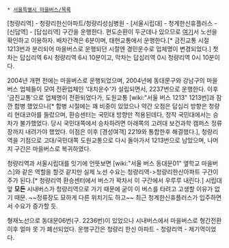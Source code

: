  * [[서울특별시 마을버스/목록]]

[청량리역] - 청량리한신아파트/청량리성심병원 - [서울시립대] - 청계한신휴플러스 - [신답역] - [답십리역] 구간을 운행한다. 편도순환이 두군데나 있으므로 [http://map.naver.com/?dlevel=9&lat=37.5759837&lng=127.049923&query=64%2BZ64yA66y4MDUg67KE7Iqk&menu=location&stab=BUS%3B1&queryRank=1&mapMode=0&enc=b64# 여기]서 노선을 확인하고 이용하자.
배차간격은 6분이며, 태현교통에서 운행한다.[* 금진교통 시절 1213번과 분리되어 마을버스로 운행되던 시절엔 경민운수로 업체명이 변경되었다.] 첫차는 답십리역 6시 청량리역 6시 10분이고, 막차는 답십리역 0시 청량리역 0시 10분이다.

2004년 개편 전에는 마을버스로 운행되었으며, 2004년에 동대문구와 강남구의 마을버스 업체들이 모여 전환업체인 '대치운수'가 설립되면서, 2237번으로 운행한다. 이후 '금진교통'으로 업체명이 전환되었다가, 도원교통 [wiki:"서울 버스 1213" 1213번]과 잠깐 합병 했었으나[* 합병 시절에는 꽤 비중이 있었으나 약간 오점은 답십리 방향은 청량리 현대코아를 들렀으며, 환승센터는 국민대 방향만 적용된데다, 정작 국민대에서는 승차가 불가했었다. 당시 국민대쪽에서 승차하려면 아래쪽의 고려대 보건과학 캠퍼스 정류장까지 내려가야 했었다. 이점은 이후 [경성여객] 2219와 통합한후 해결했다.], 청량리역을 기점으로 고대/국민대쪽 도원교통으로 다시 돌아가서 1213번으로 남았으며, 나머지 구간은 마을버스로 복귀하였다.

청량리역과 서울시립대를 잇기에 언뜻보면 [wiki:"서울 버스 동대문01" 옆학교 마을버스]와 같은 역할을 할것 같지만 실제 노선 수요는 청량리역->청량리한신아파트 구간이 주가 된다.[* 청량리역 환승센터에서 버스가 꽉차서 이 구간에서 우루루 내린다.] 시립대 앞 '''모든''' 시내버스가 청량리역으로 가기 때문에 굳이 이 버스를 타려고 고생할 이유가 없기 때문. ~~정류장도 묘하게 다른 위치기도 하고~~ 최근 청계한신휴플러스가 입주하면서 수요가 증가할 듯.

형재노선으로 동대문06번(구. 2236번)이 있었으나 시내버스에서 마을버스로 형간전환 이후 얼마 못 가 폐선되었다. 운행구간은 청량리 한신 아파트 - 청량리역 - 제기역이었다.
